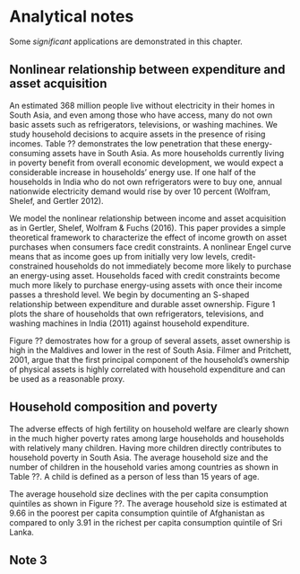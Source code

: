 # Analytical notes {#application}

Some _significant_ applications are demonstrated in this chapter.

## Nonlinear relationship between expenditure and asset acquisition

An estimated 368 million people live without electricity in their homes in South Asia, and even among those who have access, many do not own basic assets such as refrigerators, televisions, or washing machines. We study household decisions to acquire assets in the presence of rising incomes. Table ?? demonstrates the low penetration that these energy-consuming assets have in South Asia. As more households currently living in poverty benefit from overall economic development, we would expect a considerable increase in households’ energy use. If one half of the households in India who do not own refrigerators were to buy one, annual nationwide electricity demand would rise by over 10 percent (Wolfram, Shelef, and Gertler 2012). 

We model the nonlinear relationship between income and asset acquisition as in Gertler, Shelef, Wolfram & Fuchs (2016). This paper provides a simple theoretical framework to characterize the effect of income growth on asset purchases when consumers face credit constraints. A nonlinear Engel curve means that as income goes up from initially very low levels, credit-constrained households do not immediately become more likely to purchase an energy-using asset. Households faced with credit constraints become much more likely to purchase energy-using assets with once their income passes a threshold level. We begin by documenting an S-shaped relationship between expenditure and durable asset ownership. Figure 1 plots the share of households that own refrigerators, televisions, and washing machines in India (2011) against household expenditure. 

Figure ?? demostrates how for a group of several assets, asset ownership is high in the Maldives and lower in the rest of South Asia. Filmer and Pritchett, 2001, argue that the first principal component of the household’s ownership of physical assets is highly correlated with household expenditure and can be used as a reasonable proxy. 

## Household composition and poverty

The adverse effects of high fertility on household welfare are clearly shown in the much higher poverty rates among large households and households with relatively many children. Having more children directly contributes to household poverty in South Asia. The average household size and the number of children in the household varies among countries as shown in Table ??. A child is defined as a person of less than 15 years of age. 

The average household size declines with the per capita consumption quintiles as shown in Figure ??. The average household size is estimated at 9.66 in the poorest per capita consumption quintile of Afghanistan as compared to only 3.91 in the richest per capita consumption quintile of Sri Lanka. 

## Note 3
